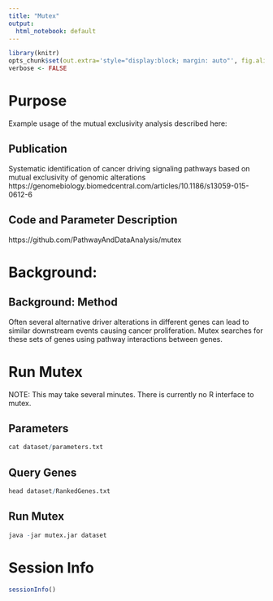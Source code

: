 ```yaml
---
title: "Mutex"
output:
  html_notebook: default
---
```

  
```r
library(knitr)
opts_chunk$set(out.extra='style="display:block; margin: auto"', fig.align="center", tidy=FALSE)
verbose <- FALSE
```

# Purpose

Example usage of the mutual exclusivity analysis described here:  

## Publication 

Systematic identification of cancer driving signaling pathways based on mutual exclusivity of genomic alterations
https://genomebiology.biomedcentral.com/articles/10.1186/s13059-015-0612-6

## Code and Parameter Description 

https://github.com/PathwayAndDataAnalysis/mutex

# Background:
## Background: Method
Often several alternative driver alterations in different genes can lead to similar downstream events causing cancer proliferation. Mutex searches for these sets of genes using pathway interactions between genes. 

# Run Mutex

NOTE: This may take several minutes. There is currently no R interface to mutex.

## Parameters 

```r
cat dataset/parameters.txt
```

## Query Genes

```r
head dataset/RankedGenes.txt
```

## Run Mutex 

```r
java -jar mutex.jar dataset
```

# Session Info
```r
sessionInfo()
```

